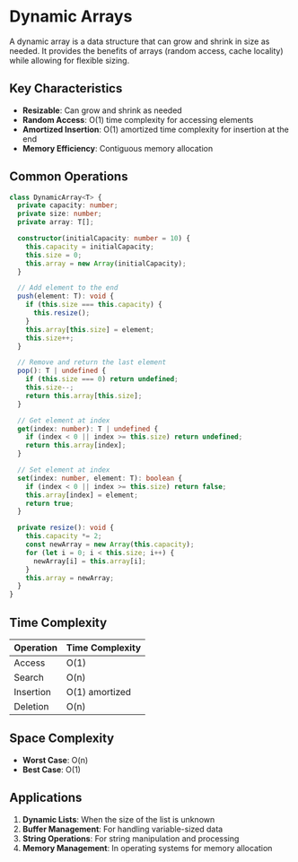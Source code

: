 # Dynamic Arrays

A dynamic array is a data structure that can grow and shrink in size as needed. It provides the benefits of arrays (random access, cache locality) while allowing for flexible sizing.

## Key Characteristics

- **Resizable**: Can grow and shrink as needed
- **Random Access**: O(1) time complexity for accessing elements
- **Amortized Insertion**: O(1) amortized time complexity for insertion at the end
- **Memory Efficiency**: Contiguous memory allocation

## Common Operations

```typescript
class DynamicArray<T> {
  private capacity: number;
  private size: number;
  private array: T[];

  constructor(initialCapacity: number = 10) {
    this.capacity = initialCapacity;
    this.size = 0;
    this.array = new Array(initialCapacity);
  }

  // Add element to the end
  push(element: T): void {
    if (this.size === this.capacity) {
      this.resize();
    }
    this.array[this.size] = element;
    this.size++;
  }

  // Remove and return the last element
  pop(): T | undefined {
    if (this.size === 0) return undefined;
    this.size--;
    return this.array[this.size];
  }

  // Get element at index
  get(index: number): T | undefined {
    if (index < 0 || index >= this.size) return undefined;
    return this.array[index];
  }

  // Set element at index
  set(index: number, element: T): boolean {
    if (index < 0 || index >= this.size) return false;
    this.array[index] = element;
    return true;
  }

  private resize(): void {
    this.capacity *= 2;
    const newArray = new Array(this.capacity);
    for (let i = 0; i < this.size; i++) {
      newArray[i] = this.array[i];
    }
    this.array = newArray;
  }
}
```

## Time Complexity

| Operation | Time Complexity |
| --------- | --------------- |
| Access    | O(1)            |
| Search    | O(n)            |
| Insertion | O(1) amortized  |
| Deletion  | O(n)            |

## Space Complexity

- **Worst Case**: O(n)
- **Best Case**: O(1)

## Applications

1. **Dynamic Lists**: When the size of the list is unknown
2. **Buffer Management**: For handling variable-sized data
3. **String Operations**: For string manipulation and processing
4. **Memory Management**: In operating systems for memory allocation

<ArrayVisualizer />
